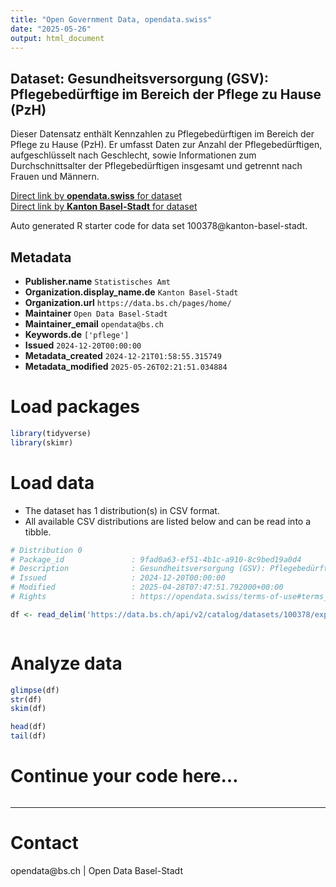 ```yaml
---
title: "Open Government Data, opendata.swiss"
date: "2025-05-26"
output: html_document
---
```


## Dataset: Gesundheitsversorgung (GSV): Pflegebedürftige im Bereich der Pflege zu Hause (PzH)

Dieser Datensatz enthält Kennzahlen zu Pflegebedürftigen im Bereich der Pflege zu Hause (PzH). Er umfasst Daten zur Anzahl der Pflegebedürftigen, aufgeschlüsselt nach Geschlecht, sowie Informationen zum Durchschnittsalter der Pflegebedürftigen insgesamt und getrennt nach Frauen und Männern.

[Direct link by **opendata.swiss** for dataset](https://opendata.swiss/de/dataset/gesundheitsversorgung-gsv-pflegebedurftige-im-bereich-der-pflege-zu-hause-pzh)<br>
[Direct link by **Kanton Basel-Stadt** for dataset](https://data.bs.ch/explore/dataset/100378/)

Auto generated R starter code for data set 100378@kanton-basel-stadt.

## Metadata

- **Publisher.name** `Statistisches Amt`
- **Organization.display_name.de** `Kanton Basel-Stadt`
- **Organization.url** `https://data.bs.ch/pages/home/`
- **Maintainer** `Open Data Basel-Stadt`
- **Maintainer_email** `opendata@bs.ch`
- **Keywords.de** `['pflege']`
- **Issued** `2024-12-20T00:00:00`
- **Metadata_created** `2024-12-21T01:58:55.315749`
- **Metadata_modified** `2025-05-26T02:21:51.034884`


# Load packages

```r

library(tidyverse)
library(skimr)

```

# Load data

-   The dataset has 1 distribution(s) in CSV format.
-   All available CSV distributions are listed below and can be read into a tibble.

```r

# Distribution 0
# Package_id               : 9fad0a63-ef51-4b1c-a910-8c9bed19a0d4
# Description              : Gesundheitsversorgung (GSV): Pflegebedürftige im Bereich der Pflege zu Hause (PzH) (csv)
# Issued                   : 2024-12-20T00:00:00
# Modified                 : 2025-04-28T07:47:51.792000+00:00
# Rights                   : https://opendata.swiss/terms-of-use#terms_by

df <- read_delim('https://data.bs.ch/api/v2/catalog/datasets/100378/exports/csv?use_labels=true')



```

# Analyze data

```r

glimpse(df)
str(df)
skim(df)

head(df)
tail(df)

```

# Continue your code here...

```r

```

------------------------------------------------------------------------

# Contact

opendata@bs.ch | Open Data Basel-Stadt
